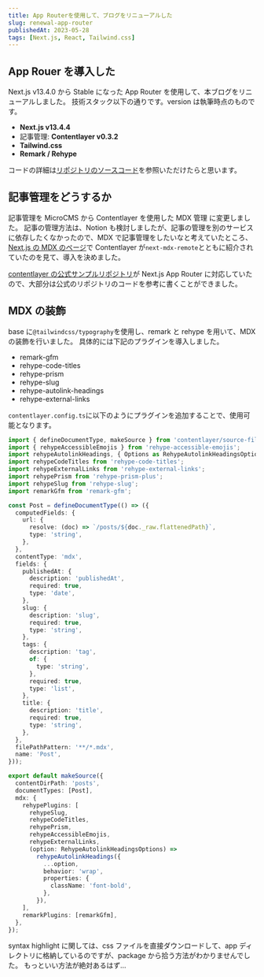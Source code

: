 ```yaml
---
title: App Routerを使用して、ブログをリニューアルした
slug: renewal-app-router
publishedAt: 2023-05-28
tags: [Next.js, React, Tailwind.css]
---
```


## App Rouer を導入した

Next.js v13.4.0 から Stable になった App Router を使用して、本ブログをリニューアルしました。
技術スタック以下の通りです。version は執筆時点のものです。

- **Next.js v13.4.4**
- 記事管理: **Contentlayer v0.3.2**
- **Tailwind.css**
- **Remark / Rehype**

コードの詳細は[リポジトリのソースコード](https://github.com/daichan2019/blog.vanillism)を参照いただけたらと思います。

## 記事管理をどうするか

記事管理を MicroCMS から Contentlayer を使用した MDX 管理 に変更しました。
記事の管理方法は、Notion も検討しましたが、記事の管理を別のサービスに依存したくなかったので、MDX で記事管理をしたいなと考えていたところ、[Next.js の MDX のページ](https://nextjs.org/docs/pages/building-your-application/configuring/mdx#remote-mdx)で Contentlayer が`next-mdx-remote`とともに紹介されていたのを見て、導入を決めました。

[contentlayer の公式サンプルリポジトリ](https://github.com/contentlayerdev/next-contentlayer-example)が Next.js App Router に対応していたので、大部分は公式のリポジトリのコードを参考に書くことができました。

## MDX の装飾

base に`@tailwindcss/typography`を使用し、remark と rehype を用いて、MDX の装飾を行いました。
具体的には下記のプラグインを導入しました。

- remark-gfm
- rehype-code-titles
- rehype-prism
- rehype-slug
- rehype-autolink-headings
- rehype-external-links

`contentlayer.config.ts`に以下のようにプラグインを追加することで、使用可能となります。

```ts
import { defineDocumentType, makeSource } from 'contentlayer/source-files';
import { rehypeAccessibleEmojis } from 'rehype-accessible-emojis';
import rehypeAutolinkHeadings, { Options as RehypeAutolinkHeadingsOptions } from 'rehype-autolink-headings';
import rehypeCodeTitles from 'rehype-code-titles';
import rehypeExternalLinks from 'rehype-external-links';
import rehypePrism from 'rehype-prism-plus';
import rehypeSlug from 'rehype-slug';
import remarkGfm from 'remark-gfm';

const Post = defineDocumentType(() => ({
  computedFields: {
    url: {
      resolve: (doc) => `/posts/${doc._raw.flattenedPath}`,
      type: 'string',
    },
  },
  contentType: 'mdx',
  fields: {
    publishedAt: {
      description: 'publishedAt',
      required: true,
      type: 'date',
    },
    slug: {
      description: 'slug',
      required: true,
      type: 'string',
    },
    tags: {
      description: 'tag',
      of: {
        type: 'string',
      },
      required: true,
      type: 'list',
    },
    title: {
      description: 'title',
      required: true,
      type: 'string',
    },
  },
  filePathPattern: '**/*.mdx',
  name: 'Post',
}));

export default makeSource({
  contentDirPath: 'posts',
  documentTypes: [Post],
  mdx: {
    rehypePlugins: [
      rehypeSlug,
      rehypeCodeTitles,
      rehypePrism,
      rehypeAccessibleEmojis,
      rehypeExternalLinks,
      (option: RehypeAutolinkHeadingsOptions) =>
        rehypeAutolinkHeadings({
          ...option,
          behavior: 'wrap',
          properties: {
            className: 'font-bold',
          },
        }),
    ],
    remarkPlugins: [remarkGfm],
  },
});
```

syntax highlight に関しては、css ファイルを直接ダウンロードして、app ディレクトリに格納しているのですが、package から拾う方法がわかりませんでした。
もっといい方法が絶対あるはず...
